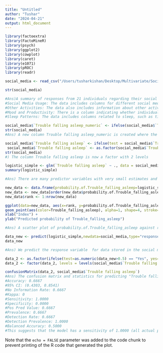 ```yaml
---
title: "Untitled"
author: "Tushar"
date: "2024-04-21"
output: html_document
---
```


```r
library(factoextra)
library(FactoMineR)
library(psych)
library(ggplot2)
library(cowplot)
library(caret)
library(e1071)
library(pROC)
library(readr)

social_media <- read_csv("/Users/tusharkishan/Desktop/Multivariate/Social\ Media/Social\ Media\ Logistic\ Regression/social_media_cleaned_new.csv")

str(social_media)

#Ans)A summary of responses from 21 individuals regarding their social media usage and various aspects of their week, such as mood, productivity, and sleep patterns. 
#Social Media Usage: The data includes columns for different social media platforms (e.g., Instagram, LinkedIn, Snapchat, Twitter, etc.) and the average time spent on each platform by the 21 individuals.
#Other Activities: The data also includes information about other activities, such as job interview calls received, networking done through coffee chats, and learning activities in terms of items created.
#Mood and Productivity: There is a column indicating whether individuals felt productive during the week, which could be correlated with their social media usage and other activities.
#Sleep Patterns: The data includes columns related to sleep, such as tiredness upon waking up and trouble falling asleep, both of which could be influenced by social media usage and daily activities.

social_media$`Trouble falling asleep_numeric` <- ifelse(social_media$`Trouble falling asleep` == "Yes", 1, 0)
str(social_media)
#Ans) A new column Trouble falling asleep_numeric is created where the values are 'num' data type

social_media$`Trouble falling asleep` <- ifelse(test = social_media$`Trouble falling asleep` == "Yes", yes = "Yes", no = "No")
 social_media$`Trouble falling asleep` <- as.factor(social_media$`Trouble falling asleep`)
str(social_media)
#) The column Trouble falling asleep is now a factor with 2 levels

logistic_simple <- glm(`Trouble falling asleep` ~ ., data = social_media, family = "binomial")
summary(logistic_simple)

#Ans) There are many predictor variables with very small estimates and large standard errors, which could indicate collinearity.The pr value is 1 in all columns, suggesting a weak link between the predictor and outcome variables.

new_data <- data.frame(probability.of.Trouble_falling_asleep=logistic_simple$fitted.values,Trouble_falling_asleep =social_media$`Trouble falling asleep`)
new_data <- new_data[order(new_data$probability.of.Trouble_falling_asleep, decreasing=FALSE),]
new_data$rank <- 1:nrow(new_data)

ggplot(data=new_data, aes(x=rank, y=probability.of.Trouble_falling_asleep)) +
geom_point(aes(color=Trouble_falling_asleep), alpha=1, shape=4, stroke=2) +
xlab("Index") +
ylab("Predicted probability of Trouble_falling_asleep")

#Ans) A scatter plot of probability.of.Trouble_falling_asleep against rank is where each point is colored based on the Trouble_falling_asleep variable.We can determine that the logistic regression assumptions are satisfied if there is no overlap.

data_new <- predict(logistic_simple,newdata=social_media,type="response" )
data_new

#Ans) We predict the response variable  for data stored in the social media dataset. The predicted probabilities of each level of the response variable for each observation in the social media dataset is calculated.

data_2 <- as.factor(ifelse(test=as.numeric(data_new>0.5) == "Yes", yes="Yes", no="No"))
data_2 <- factor(data_2, levels = levels(social_media$`Trouble falling asleep`))

confusionMatrix(data_2, social_media$`Trouble falling asleep`)
#Ans) The confusion matrix and statistics for predicting "Trouble falling asleep" are as follows:
#Accuracy: 0.6667
#95% CI: (0.4303, 0.8541)
#No Information Rate: 0.6667
#Kappa: 0
#Sensitivity: 1.0000
#Specificity: 0.0000
#Pos Pred Value: 0.6667
#Prevalence: 0.6667
#Detection Rate: 0.6667
#Detection Prevalence: 1.0000
#Balanced Accuracy: 0.5000
#This suggests that the model has a sensitivity of 1.0000 (all actual positive cases are correctly identified), but a specificity of 0.0000 (no actual negative cases are correctly identified), resulting in an overall accuracy of 0.6667. The Kappa statistic is 0, indicating no agreement between the model and the actual outcomes beyond that expected by chance.
```

Note that the `echo = FALSE` parameter was added to the code chunk to prevent printing of the R code that generated the plot.
